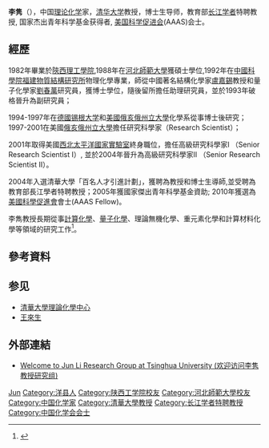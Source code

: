 {{for|病理学与病理生理学家|李隽 (病理学家)}}
{{Infobox scientist
| name        = 李雋<br>Jun Li
| image       = 
| birth_date   = 1962年4月11日
| birth_place   = {{PRC}}[[陝西省|陝西省]][[洋縣|洋縣]]
| citizenship   = 
| alma_mater    = [[陕西理工学院|陕西理工学院]]（1982年）<br>[[河北师范大学|河北师范大学]]碩士（1988年）<br>[[中国科学院|中国科学院]][[中国科学院福建物质结构研究所|福建物质结构研究所]]博士（1992年）
| doctoral_advisor  = [[盧嘉錫|盧嘉錫]]教授、[[劉春萬|劉春萬]]研究員
| workplaces    = [[清華大學|清華大學]]
| fields        = [[計算化學|計算化學]]、[[量子化學|量子化學]]、理論無機化學、重元素化學和計算材料化學
| known_for     = [[硼球烯|硼球烯]]<ref>{{cite web|url=http://news.tsinghua.edu.cn/publish/news/4205/2014/20140207173202746563114/20140207173202746563114_.html|title=美中科学家成功验证硼墨烯的可行性 可用于开发全新的纳米材料|publisher=www.tsinghua.edu.cn|date=|accessdate=2015-05-16|deadurl=yes|archiveurl=https://web.archive.org/web/20160305010311/http://news.tsinghua.edu.cn/publish/news/4205/2014/20140207173202746563114/20140207173202746563114_.html|archivedate=2016-03-05}}</ref>}}
'''李隽'''（{{bd|1962年|4月11日|}}），中国[[理论化学|理论化学]]家，[[清华大学|清华大学]]教授，博士生导师，教育部[[长江学者|长江学者]]特聘教授, 国家杰出青年科学基金获得者, [[美国科学促进会|美国科学促进会]](AAAS)会士。

== 經歷 ==
1982年畢業於[[陝西理工學院|陝西理工學院]],1988年在[[河北師範大學|河北師範大學]]獲碩士學位,1992年在[[中國科學院福建物質結構研究所|中國科學院福建物質結構研究所]]物理化學專業，師從中國著名結構化學家[[盧嘉錫|盧嘉錫]]教授和量子化學家[[劉春萬|劉春萬]]研究員，獲博士學位，隨後留所擔任助理研究員，並於1993年破格晉升為副研究員；

1994-1997年在[[德國|德國]][[锡根大学|锡根大学]]和[[美國|美國]][[俄亥俄州立大學|俄亥俄州立大學]]化學系從事博士後研究；1997-2001在美國[[俄亥俄州立大學|俄亥俄州立大學]]擔任研究科學家（Research Scientist）；

2001年取得美國[[西北太平洋國家實驗室|西北太平洋國家實驗室]]終身職位，擔任高級研究科學家I （Senior Research Scientist I）, 並於2004年晉升為高級研究科學家II （Senior Research Scientist II）。

2004年入選清華大學「百名人才引進計劃」，獲聘為教授和博士生導師,並受聘為教育部長江學者特聘教授；2005年獲國家傑出青年科學基金資助; 2010年獲選為[[美國科學促進會|美國科學促進會]]會士(AAAS Fellow)。

李雋教授長期從事[[計算化學|計算化學]]、[[量子化學|量子化學]]、理論無機化學、重元素化學和計算材料化學等領域的研究工作<ref>{{cite web|url=http://www.tsinghua.edu.cn/publish/chem/2142/2011/20110331001035543204080/20110331001035543204080_.html|title=李隽(Jun Li) 博士，教授，博士生导师|publisher=www.tsinghua.edu.cn|date=|accessdate=2015-05-16|archive-url=https://web.archive.org/web/20160304125204/http://www.tsinghua.edu.cn/publish/chem/2142/2011/20110331001035543204080/20110331001035543204080_.html|archive-date=2016-03-04|dead-url=yes}}</ref>。

== 參考資料 ==
{{Reflist}}
== 参见 ==
* [[清華大學理論化學中心|清華大學理論化學中心]]
* [[王來生|王來生]]

== 外部連結 ==
* [http://www.junlilab.org/index.html Welcome to Jun Li Research Group at Tsinghua University (欢迎访问李隽教授研究组)] {{Wayback|url=http://www.junlilab.org/index.html |date=20200714055348 }}

{{中国化学会会士}}
{{第六批“长江学者奖励计划”特聘教授}}
{{Authority control}}
{{DEFAULTSORT:Li李}}
[[Category:李姓|Jun]]
[[Category:洋县人|Category:洋县人]]
[[Category:陕西工学院校友|Category:陕西工学院校友]]
[[Category:河北師範大學校友|Category:河北師範大學校友]]
[[Category:中国化学家|Category:中国化学家]]
[[Category:清華大學教授|Category:清華大學教授]]
[[Category:长江学者特聘教授|Category:长江学者特聘教授]]
[[Category:中国化学会会士|Category:中国化学会会士]]